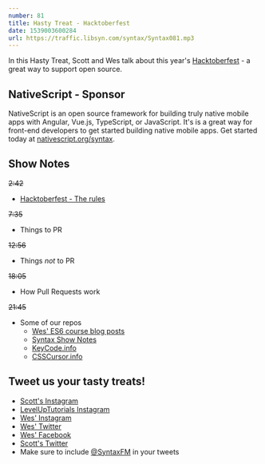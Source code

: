 ```yaml
---
number: 81
title: Hasty Treat - Hacktoberfest
date: 1539003600284
url: https://traffic.libsyn.com/syntax/Syntax081.mp3
---
```


In this Hasty Treat, Scott and Wes talk about this year's [Hacktoberfest](https://hacktoberfest.digitalocean.com/) - a great way to support open source.

## NativeScript - Sponsor

NativeScript is an open source framework for building truly native mobile apps with Angular, Vue.js, TypeScript, or JavaScript. It's is a great way for front-end developers to get started building native mobile apps. Get started today at [nativescript.org/syntax](https://nativescript.org/syntax).

## Show Notes

~~2:42~~

* [Hacktoberfest - The rules](https://hacktoberfest.digitalocean.com/)

~~7:35~~

* Things to PR

~~12:56~~

* Things *not* to PR

~~18:05~~

* How Pull Requests work

~~21:45~~

* Some of our repos
  * [Wes' ES6 course blog posts](https://github.com/wesbos/es6-articles)
  * [Syntax Show Notes](https://github.com/wesbos/syntax)
  * [KeyCode.info](http://keycode.info/)
  * [CSSCursor.info](http://csscursor.info/)

## Tweet us your tasty treats!

* [Scott's Instagram](https://www.instagram.com/stolinski/)
* [LevelUpTutorials Instagram](https://www.instagram.com/LevelUpTutorials/)
* [Wes' Instagram](https://www.instagram.com/wesbos/)
* [Wes' Twitter](https://twitter.com/wesbos)
* [Wes' Facebook](https://www.facebook.com/wesbos.developer)
* [Scott's Twitter](https://twitter.com/stolinski)
* Make sure to include [@SyntaxFM](https://twitter.com/SyntaxFM) in your tweets
